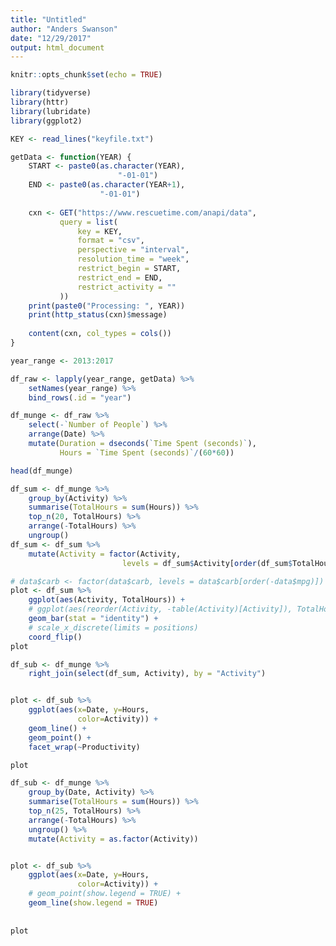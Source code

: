 ```yaml
---
title: "Untitled"
author: "Anders Swanson"
date: "12/29/2017"
output: html_document
---
```


```r
knitr::opts_chunk$set(echo = TRUE)
```

```r
library(tidyverse)
library(httr)
library(lubridate)
library(ggplot2)

KEY <- read_lines("keyfile.txt")

getData <- function(YEAR) {
    START <- paste0(as.character(YEAR),
                        "-01-01")
    END <- paste0(as.character(YEAR+1),
                    "-01-01")
    
    cxn <- GET("https://www.rescuetime.com/anapi/data",
           query = list(
               key = KEY,
               format = "csv",
               perspective = "interval",
               resolution_time = "week",
               restrict_begin = START,
               restrict_end = END,
               restrict_activity = ""
           ))
    print(paste0("Processing: ", YEAR))
    print(http_status(cxn)$message)
    
    content(cxn, col_types = cols())
}
```

```r
year_range <- 2013:2017

df_raw <- lapply(year_range, getData) %>%
    setNames(year_range) %>%
    bind_rows(.id = "year")

df_munge <- df_raw %>%
    select(-`Number of People`) %>%
    arrange(Date) %>%
    mutate(Duration = dseconds(`Time Spent (seconds)`),
           Hours = `Time Spent (seconds)`/(60*60))
```


```r
head(df_munge)
```


```r
df_sum <- df_munge %>%
    group_by(Activity) %>%
    summarise(TotalHours = sum(Hours)) %>%
    top_n(20, TotalHours) %>%
    arrange(-TotalHours) %>%
    ungroup()
df_sum <- df_sum %>%
    mutate(Activity = factor(Activity,
                         levels = df_sum$Activity[order(df_sum$TotalHours)]))

# data$carb <- factor(data$carb, levels = data$carb[order(-data$mpg)])
plot <- df_sum %>%
    ggplot(aes(Activity, TotalHours)) +
    # ggplot(aes(reorder(Activity, -table(Activity)[Activity]), TotalHours)) +
    geom_bar(stat = "identity") +
    # scale_x_discrete(limits = positions)
    coord_flip()
plot
```

```r
df_sub <- df_munge %>%
    right_join(select(df_sum, Activity), by = "Activity")


plot <- df_sub %>%
    ggplot(aes(x=Date, y=Hours,
               color=Activity)) +
    geom_line() +
    geom_point() +
    facet_wrap(~Productivity)

plot
```

```r
df_sub <- df_munge %>%
    group_by(Date, Activity) %>%
    summarise(TotalHours = sum(Hours)) %>%
    top_n(25, TotalHours) %>%
    arrange(-TotalHours) %>%
    ungroup() %>%
    mutate(Activity = as.factor(Activity))


plot <- df_sub %>%
    ggplot(aes(x=Date, y=Hours,
               color=Activity)) +
    # geom_point(show.legend = TRUE) +
    geom_line(show.legend = TRUE)
    
    
plot
```

